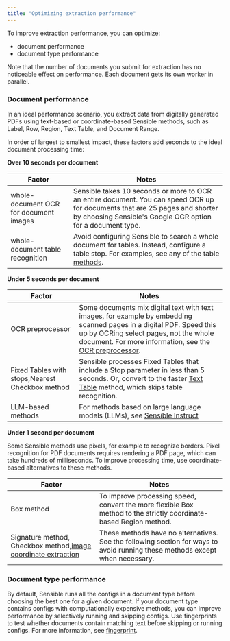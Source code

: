 ```yaml
---
title: "Optimizing extraction performance"
---
```



To improve extraction performance, you can optimize:

* document performance
* document type performance

Note that the number of documents you submit for extraction has no noticeable effect on performance. Each document gets its own worker in parallel.

### Document performance

In an ideal performance scenario, you extract data from digitally generated PDFs using text-based or coordinate-based Sensible methods, such as Label, Row, Region, Text Table, and Document Range.

In order of largest to smallest impact, these factors add seconds to the ideal document processing time:

**Over 10 seconds per document**

| Factor                                 | Notes                                                                                                                                                                                       |
| -------------------------------------- | ------------------------------------------------------------------------------------------------------------------------------------------------------------------------------------------- |
| whole-document OCR for document images | Sensible takes 10 seconds or more to OCR an entire document. You can speed OCR up for documents that are 25 pages and shorter by choosing Sensible's Google OCR option for a document type. |
| whole-document table recognition       | Avoid configuring Sensible to search a whole document for tables. Instead, configure a table stop. For examples, see any of the table [methods](/senseml-reference/concepts/table-methods).                       |

**Under 5 seconds per document**

| Factor                                          | Notes                                                                                                                                                                                                                                              |
| ----------------------------------------------- | -------------------------------------------------------------------------------------------------------------------------------------------------------------------------------------------------------------------------------------------------- |
| OCR preprocessor                                | Some documents mix digital text with text images, for example by embedding scanned pages in a digital PDF. Speed this up by OCRing select pages, not the whole document. For more information, see the [OCR preprocessor](/senseml-reference/preprocessors/ocr-preprocessor). |
| Fixed Tables with stops,Nearest Checkbox method | Sensible processes Fixed Tables that include a Stop parameter in less than 5 seconds. Or, convert to the faster [Text Table](/senseml-reference/methods/text-table) method, which skips table recognition.                                                              |
| LLM-based methods                               | For methods based on large language models (LLMs), see [Sensible Instruct](/llm-based-extractions/prompt-tips/index)                                                                                                                                                         |

**Under 1 second per document**

Some Sensible methods use pixels, for example to recognize borders. Pixel recognition for PDF documents requires rendering a PDF page, which can take hundreds of milliseconds. To improve processing time, use coordinate-based alternatives to these methods. 

| Factor                                                                                | Notes                                                                                                                        |
| ------------------------------------------------------------------------------------- | ---------------------------------------------------------------------------------------------------------------------------- |
| Box method                                                                            | To improve processing speed, convert the more flexible Box method to the strictly coordinate-based Region method.            |
| Signature method, Checkbox method,[image coordinate extraction](/senseml-reference/methods/document-range) | These methods have no alternatives. See the following section for ways to avoid running these methods except when necessary. |

### Document type performance

By default, Sensible runs all the configs in a document type before choosing the best one for a given document. If your document type contains configs with computationally expensive methods, you can improve performance by selectively running and skipping configs. Use fingerprints to test whether documents contain matching text before skipping or running configs. For more information, see [fingerprint](/senseml-reference/config-settings/fingerprint).